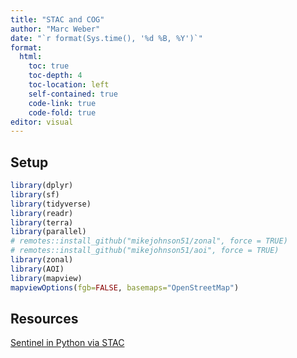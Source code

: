 ```yaml
---
title: "STAC and COG"
author: "Marc Weber"
date: "`r format(Sys.time(), '%d %B, %Y')`"
format: 
  html:
    toc: true
    toc-depth: 4
    toc-location: left
    self-contained: true
    code-link: true
    code-fold: true
editor: visual
---
```


## Setup

```r
library(dplyr)
library(sf)
library(tidyverse)
library(readr)
library(terra)
library(parallel)
# remotes::install_github("mikejohnson51/zonal", force = TRUE)
# remotes::install_github("mikejohnson51/aoi", force = TRUE)
library(zonal)
library(AOI)
library(mapview)
mapviewOptions(fgb=FALSE, basemaps="OpenStreetMap")
```

## Resources

[Sentinel in Python via STAC](https://medium.com/rotten-grapes/download-sentinel-data-within-seconds-in-python-8cc9a8c3e23c)
